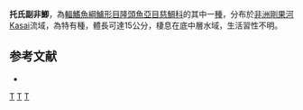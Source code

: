 {{Speciesbox 
| taxon = Paratilapia toddi
| status = DD
| status_system = IUCN3.1
| authority = [[Boulenger|Boulenger]], 1905
| synonyms = 
}}

'''托氏副非鯽'''，為[[輻鰭魚綱|輻鰭魚綱]][[鱸形目|鱸形目]][[隆頭魚亞目|隆頭魚亞目]][[慈鯛科|慈鯛科]]的其中一[[種|種]]，分布於[[非洲|非洲]][[剛果河|剛果河]]Kasai流域，為特有種，體長可達15公分，棲息在底中層水域，生活習性不明。

==参考文献==
*{{FishBase_species|genus=Paratilapia|species=toddi |year=2013|month=6}}

{{Taxonbar}}

[[Category:1905年描述的鱼类|T]]
[[Category:IUCN红色名录数据缺乏物种|T]]
[[Category:副非鯽屬|T]]